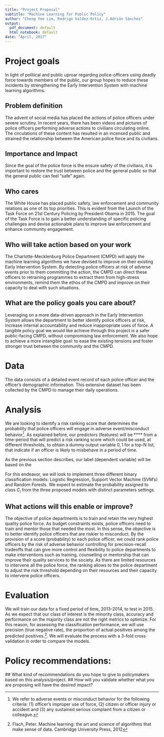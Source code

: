 ---
title: "Project Proposal"
subtitle: "Machine Learning for Public Policy"
author: "Cheng Yee Lim, Rodrigo Valdez-Ortiz, J.Adrián Sánchez"
output:
  pdf_document: default
  html_notebook: default
date: "April, 2017"
---

# Project goals
In light of political and public uproar regarding police-officers using deadly force towards members of the public, our group hopes to reduce these incidents by strengthening the Early Intervention System with machine learning algorithms. 

## Problem definition
The advent of social media has placed the actions of police officers under severe scrutiny. In recent years, there has been videos and pictures of police officers performing adverse actions to civilians circulating online. The circulations of these content has resulted in an incensed public and strained the relationship between the American police force and its civilians.  

## Importance and Impact
Since the goal of the police force is the ensure safety of the civilians, it is important to restore the trust between police and the general public so that the general public can feel "safe" again. 

## Who cares
The White House has placed public safety, law enforcement and community relations as one of its top priorities. This is evident from the Launch of the Task Force on 21st Century Policing by President Obama in 2015. The goal of the Task Force is to gain a better understanding of specific policing challenges and devise actionable plans to improve law enforcement and enhance community engagement. 

## Who will take action based on your work
The Charlotte-Mecklenburg Police Department (CMPD) will apply the machine learning algorithms we have devised to improve on their existing Early Intervention System. By detecting police officers at risk of adverse events prior to them committing the action, the CMPD can direct these officers to retraining programmes to extract them from high-stress environments, remind them the ethos of the CMPD and improve on their capacity to deal with such situations.

## What are the policy goals you care about?
Leveraging on a more data-driven approach in the Early Intervention System allows the department to better identify police officers at risk, increase internal accountability and reduce inappropriate uses of force. A tangible policy goal we would like achieve through this project is a safer public-facing CMPD, without compromising law enforcement. We also hope to achieve a more intangible goal: to ease the existing tensions and foster stronger trust between the community and the CMPD. 

# Data
The data consists of a detailed event record of each police officer and the officer's demographic information. This extensive dataset has been collected by the CMPD to manage their daily operations. 

# Analysis
We are looking to identify a risk ranking score that determines the probability that police officers will engage in adverse event/misconduct behavior^[We refer to adverse events or misconduct behavior for the following criteria: (1) officer's improper use of force, (2) citizen or officer injury or accident and (3) any sustained serious complaint from a citizen or colleague.]. As explained before, our predictors (features) will be **** from a time-period that will predict a risk ranking score which could be used, at different thresholds, to obtain a dummy output variable ${0,1}$ for a top-N list, that indicate if an officer is likely to misbehave in a period of time. 

As the previous section describes, our label (dependent variable) will be based on the 

For this endeavor, we will look to implement three different binary classification models: Logistic Regression, Support Vector Machine (SVM's) and Random Forests. We expect to estimate the probability assigned to class $C_i$ from the three proposed models with distinct parameters settings. 

## What actions will this enable or improve?
The objective of police departments is to train and retain the very highest quality police force. As budget constraints exists, police officers need to train and mentor those that needed the most. In this sense, the objective is to better identify police officers that are riskier to misconduct. By the provision of a score (probability) to each police officer, we could rank police officers by the risk of adverse behavior controlling for precision-recall tradeoffs that can give more control and flexibility to police departments to make interventions such as training, counselling or mentorship that can improve their quality services to the society.
As there are limited resources to intervene all the police force, the ranking allows to the police department to adjust the risk threshold depending on their resources and their capacity to intervene police officers.

# Evaluation
We will train our data for a fixed period of time, 2013-2014, to test in 2015. As we expect that our class of interest is the minority class, accuracy and performance on the majority class are not the right metrics to optimize. For this reason, for assessing the classification performance, we will use precision (true negative rate), the proportion of actual positives among the predicted positives.^[Flach, Peter. Machine learning: the art and science of algorithms that make sense of data. Cambridge University Press, 2012]. We will evaluate the process with a 3-fold cross validation in order to compare the models.




# Policy recommendations: 
  ## What kind of recommendations do you hope to give to policymakers based on this analysis/project. 
  ## How will you validate whether what you are proposing will have the desired impact?